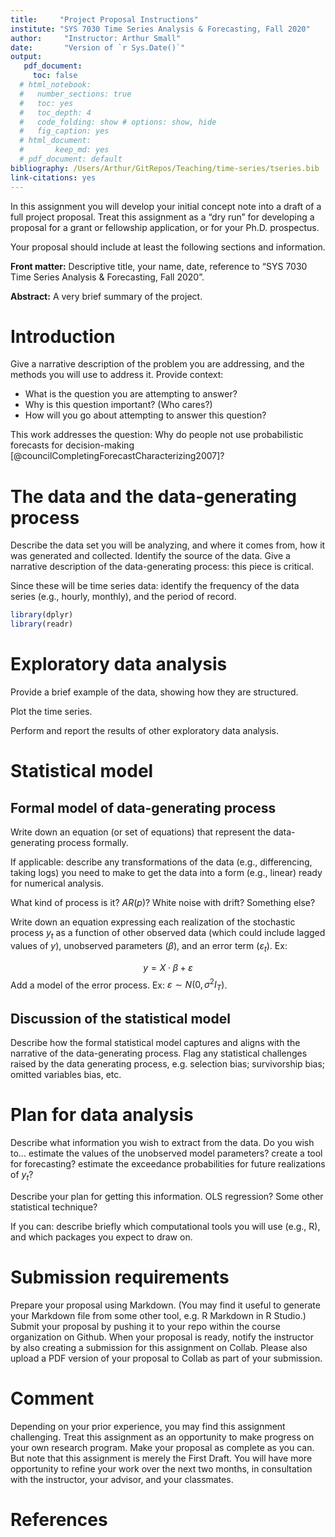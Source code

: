 ```yaml
---
title:     "Project Proposal Instructions"
institute: "SYS 7030 Time Series Analysis & Forecasting, Fall 2020" 
author:     "Instructor: Arthur Small"
date:       "Version of `r Sys.Date()`"
output:
   pdf_document:
     toc: false
  # html_notebook:
  #   number_sections: true
  #   toc: yes
  #   toc_depth: 4
  #   code_folding: show # options: show, hide
  #   fig_caption: yes
  # html_document:
  #       keep_md: yes
  # pdf_document: default
bibliography: /Users/Arthur/GitRepos/Teaching/time-series/tseries.bib
link-citations: yes
---
```


In this assignment you will develop your initial concept note into a draft of a full project proposal. Treat this assignment as a "dry run" for developing a proposal for a grant or fellowship application, or for your Ph.D. prospectus.

Your proposal should include at least the following sections and information.

**Front matter:** Descriptive title, your name, date, reference to "SYS 7030 Time Series Analysis & Forecasting, Fall 2020".

**Abstract:** A very brief summary of the project.

# Introduction

Give a narrative description of the problem you are addressing, and the methods you will use to address it. Provide context:

-   What is the question you are attempting to answer?
-   Why is this question important? (Who cares?)
-   How will you go about attempting to answer this question?

This work addresses the question: Why do people not use probabilistic forecasts for decision-making [@councilCompletingForecastCharacterizing2007]?

# The data and the data-generating process

Describe the data set you will be analyzing, and where it comes from, how it was generated and collected. Identify the source of the data. Give a narrative description of the data-generating process: this piece is critical.

Since these will be time series data: identify the frequency of the data series (e.g., hourly, monthly), and the period of record.

```r
library(dplyr)
library(readr)

```

# Exploratory data analysis

Provide a brief example of the data, showing how they are structured.

Plot the time series.

Perform and report the results of other exploratory data analysis.

# Statistical model

## Formal model of data-generating process

Write down an equation (or set of equations) that represent the data-generating process formally.

If applicable: describe any transformations of the data (e.g., differencing, taking logs) you need to make to get the data into a form (e.g., linear) ready for numerical analysis.

What kind of process is it? $AR(p)$? White noise with drift? Something else?

Write down an equation expressing each realization of the stochastic process $y_t$ as a function of other observed data (which could include lagged values of $y$), unobserved parameters ($\beta$), and an error term ($\varepsilon_t$). Ex:

$$y = X\cdot\beta + \varepsilon$$ Add a model of the error process. Ex: $\varepsilon \sim N(0, \sigma^2 I_T)$.

## Discussion of the statistical model

Describe how the formal statistical model captures and aligns with the narrative of the data-generating process. Flag any statistical challenges raised by the data generating process, e.g. selection bias; survivorship bias; omitted variables bias, etc.

# Plan for data analysis

Describe what information you wish to extract from the data. Do you wish to... estimate the values of the unobserved model parameters? create a tool for forecasting? estimate the exceedance probabilities for future realizations of $y_t$?

Describe your plan for getting this information. OLS regression? Some other statistical technique?

If you can: describe briefly which computational tools you will use (e.g., R), and which packages you expect to draw on.

# Submission requirements

Prepare your proposal using Markdown. (You may find it useful to generate your Markdown file from some other tool, e.g. R Markdown in R Studio.) Submit your proposal by pushing it to your repo within the course organization on Github. When your proposal is ready, notify the instructor by also creating a submission for this assignment on Collab. Please also upload a PDF version of your proposal to Collab as part of your submission.

# Comment

Depending on your prior experience, you may find this assignment challenging. Treat this assignment as an opportunity to make progress on your own research program. Make your proposal as complete as you can. But note that this assignment is merely the First Draft. You will have more opportunity to refine your work over the next two months, in consultation with the instructor, your advisor, and your classmates.

# References
